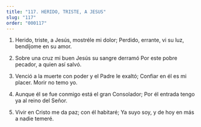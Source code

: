 ```yaml
---
title: "117. HERIDO, TRISTE, A JESUS"
slug: "117"
order: "000117"
---
```


1. Herido, triste, a Jesús, mostréle mi dolor;
Perdido, errante, vi su luz, bendíjome en su amor.

2.	Sobre una cruz mi buen Jesús su sangre derramó Por este pobre pecador, a quien así salvó.

3.	Venció a la muerte con poder y el Padre le exaltó; Confiar en él es mi placer. Morir no temo yo.

4.	Aunque él se fue conmigo está el gran Consolador;
Por él entrada tengo ya al reino del Señor.

5.	Vivir en Cristo me da paz; con él habitaré;
Ya suyo soy, y de hoy en más a nadie temeré.
